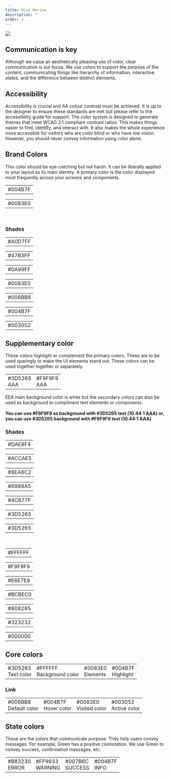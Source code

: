 ```yaml
---
title: Wise Marine
description: ""
order: 2
---
```



 ![](../../md_components/static/WISEM.png)


## Communication is key

Although we value an aesthetically pleasing use of color, clear communication is our focus. We use colors to support the purpose of the content, communicating things like hierarchy of information, interactive states, and the difference between distinct elements.

## Accessibility

Accessibility is crucial and AA colour contrast must be achieved. It is up to the designer to ensure these standards are met but please refer to the accessibility guide for support. The color system is designed to generate themes that meet WCAG 2.1 compliant contrast ratios. This makes things easier to find, identify, and interact with. It also makes the whole experience more accessible for visitors who are color blind or who have low vision. However, you should never convey information using color alone.


## Brand Colors 

This color should be eye-catching but not harsh. It can be liberally applied to your layout as its main identity. A primary color is the color displayed most frequently across your screens and components.

<div style={{width:'100%',float:'left'}}>
    <table style={{float:'left'}} >
        <tbody>
            <tr>
                <td style={{backgroundColor:'#004B7F'}} className="large-color-box-td">
                    <div style={{color:'white'}} className="large-color-box">#004B7F</div>
                </td>            
            </tr>
        </tbody>
    </table>
    <table style={{float:'left'}} >
        <tbody>
            <tr>
                <td style={{backgroundColor:'#0083E0'}} className="large-color-box-td">
                    <div style={{color:'white'}} className="large-color-box">#0083E0 </div>
                </td>            
            </tr>
        </tbody>
    </table>

<br/>

 

</div>
  <h3>Shades</h3> 
<div style={{ width: '100%', float: 'left', marginBottom: '40px'}}>
  <table style={{float:'left'}} >
        <tbody>
            <tr>
            <td style={{backgroundColor:'#A0D7FF'}} className="small-color-box-td-70">
                    <div style={{color:'#3D5265'}} className="small-color-box-70">#A0D7FF</div>
                </td>            
            </tr>
        </tbody>
    </table>   
    <table style={{float:'left'}} >
        <tbody>
            <tr>
            <td style={{backgroundColor:'#47B3FF'}} className="small-color-box-td-70">
                    <div style={{color:'#3D5265'}} className="small-color-box-70">#47B3FF</div>
                </td>            
            </tr>
        </tbody>
    </table>
    <table style={{float:'left'}} >
        <tbody>
            <tr>
            <td style={{backgroundColor:'#0A99FF'}} className="small-color-box-td-70">
                    <div style={{color:'#3D5265'}} className="small-color-box-70">#0A99FF</div>
                </td>            
            </tr>
        </tbody>
    </table>   
   <table style={{float:'left'}} >
        <tbody>
            <tr>
            <td style={{backgroundColor:'#0083E0'}} className="small-color-box-td-70">
                    <div style={{color:'#3D5265'}} className="small-color-box-70">#0083E0</div>
                </td>            
            </tr>
        </tbody> </table>
    <table style={{float:'left'}} >
        <tbody>
            <tr>
            <td style={{backgroundColor:'#006BB8'}} className="small-color-box-td-70">
                    <div style={{color:'white'}} className="small-color-box-70">#006BB8</div>
                </td>            
            </tr>
        </tbody>
    </table>
       <table style={{float:'left'}} >
        <tbody>
            <tr>
            <td style={{backgroundColor:'#004B7F'}} className="small-color-box-td-70">
                    <div style={{color:'white'}} className="small-color-box-70">#004B7F</div>
                </td>            
            </tr>
        </tbody>
    </table>   
    <table style={{float:'left'}} >
        <tbody>
            <tr>
            <td style={{backgroundColor:'#003052'}} className="small-color-box-td-70">
                    <div style={{color:'white'}} className="small-color-box-70">#003052</div>
                </td>            
            </tr>
        </tbody>
    </table>
</div>



##  Supplementary color  

These colors highlight or complement the primary colors. These are to be used sparingly to make the UI elements stand out. These colors can be used together together or separately.

<div class="row">
    <div class="col col--5">
        <table style={{float:'left'}} >
            <tbody>
                <tr>
                    <td style={{backgroundColor:'#3D5265'}} className="large-color-box-td">
                        <div style={{color:'#F9F9F9'}} className="large-color-box">#3D5265 <br/>AAA</div>
                    </td>   
                        <td style={{backgroundColor:'#F9F9F9'}} className="large-color-box-td">
                        <div style={{color:'#3D5265'}} className="large-color-box">#F9F9F9<br/> AAA </div>
                    </td>      
                </tr>
            </tbody>
        </table> 
    </div>
    <div class="col col--7">
        <div style={{float:'right'}}> ΕΕΑ main background color is white but the secondary colors can also be used as background to 
            compliment text elements or components.  
            <br/> <br/>
            <b>You can use #F9F9F9 as background with #3D5265 text (10.44:1 AAA) or,
            you can use #3D5265 background with #F9F9F9 text (10.44:1 AAA)</b>
        </div>
    </div>
</div>

<div style={{width:'100%',float:'left'}}>
    <h3>Shades</h3>    
    <table style={{float:'left'}} >
        <tbody>
            <tr>
            <td style={{backgroundColor:'#DAE8F4'}} className="small-color-box-td-70">
                    <div style={{color:'#3D5265'}} className="small-color-box-70">#DAE8F4</div>
                </td>            
            </tr>
        </tbody>
    </table>
   <table style={{float:'left'}} >
        <tbody>
            <tr>
            <td style={{backgroundColor:'#ACCAE5'}} className="small-color-box-td-70">
                    <div style={{color:'#3D5265'}} className="small-color-box-70">#ACCAE5</div>
                </td>            
            </tr>
        </tbody>
    </table>
   <table style={{float:'left'}} >
        <tbody>
            <tr>
            <td style={{backgroundColor:'#8EA6C2'}} className="small-color-box-td-70">
                    <div style={{color:'#3D5265'}} className="small-color-box-70">#8EA6C2</div>
                </td>            
            </tr>
        </tbody>
    </table>  
     <table style={{float:'left'}} >
        <tbody>
            <tr>
            <td style={{backgroundColor:'#6989A5'}} className="small-color-box-td-70">
                    <div style={{color:'#3D5265'}} className="small-color-box-70">#6989A5</div>
                </td>            
            </tr>
        </tbody>
    </table>   
    <table style={{float:'left'}} >
        <tbody>
            <tr>
            <td style={{backgroundColor:'#4C677F'}} className="small-color-box-td-70">
                    <div style={{color:'white'}} className="small-color-box-70">#4C677F</div>
                </td>            
            </tr>
        </tbody>
    </table>
       <table style={{float:'left'}} >
        <tbody>
            <tr>
            <td style={{backgroundColor:'#3D5265'}} className="small-color-box-td-70">
                    <div style={{color:'white'}} className="small-color-box-70">#3D5265</div>
                </td>            
            </tr>
        </tbody>
    </table>  
     <table style={{float:'left'}} >
        <tbody>
            <tr>
            <td style={{backgroundColor:'#3D5265'}} className="small-color-box-td-70">
                    <div style={{color:'white'}} className="small-color-box-70">#3D5265</div>
                </td>            
            </tr>
        </tbody> </table>
    
</div>


<br />
<div style={ {width:'100%', float:'left', marginBottom: '40px'}}>
  <table style={{float:'left'}} >
        <tbody>
            <tr>
            <td style={{backgroundColor:'#FFFFFF'}} className="small-color-box-td-70">
                    <div style={{color:'#3D5265'}} className="small-color-box-70">#FFFFFF</div>
                </td>            
            </tr>
        </tbody>
    </table>   
    <table style={{float:'left'}} >
        <tbody>
            <tr>
            <td style={{backgroundColor:'#F9F9F9'}} className="small-color-box-td-70">
                    <div style={{color:'#3D5265'}} className="small-color-box-70">#F9F9F9</div>
                </td>            
            </tr>
        </tbody>
    </table>
    <table style={{float:'left'}} >
        <tbody>
            <tr>
            <td style={{backgroundColor:'#E6E7E8'}} className="small-color-box-td-70">
                    <div style={{color:'#3D5265'}} className="small-color-box-70">#E6E7E8</div>
                </td>            
            </tr>
        </tbody>
    </table>   
   <table style={{float:'left'}} >
        <tbody>
            <tr>
            <td style={{backgroundColor:'#BCBEC0'}} className="small-color-box-td-70">
                    <div style={{color:'#3D5265'}} className="small-color-box-70">#BCBEC0</div>
                </td>            
            </tr>
        </tbody> </table>
    <table style={{float:'left'}} >
        <tbody>
            <tr>
            <td style={{backgroundColor:'#808285'}} className="small-color-box-td-70">
                    <div style={{color:'#3D5265'}} className="small-color-box-70">#808285</div>
                </td>            
            </tr>
        </tbody>
    </table>
       <table style={{float:'left'}} >
        <tbody>
            <tr>
            <td style={{backgroundColor:'#323232'}} className="small-color-box-td-70">
                    <div style={{color:'white'}} className="small-color-box-70">#323232</div>
                </td>            
            </tr>
        </tbody>
    </table>   
    <table style={{float:'left'}} >
        <tbody>
            <tr>
            <td style={{backgroundColor:'#000000'}} className="small-color-box-td-70">
                    <div style={{color:'white'}} className="small-color-box-70">#000000</div>
                </td>            
            </tr>
        </tbody>
        </table>
</div>

## Core colors

<table style={{ width:"100%", float:'left', marginBottom: '20px'}} >
    <tbody>
        <tr>
            <td style={{backgroundColor:'#3D5265'}} className="large-color-box-td">
                <div style={{color:'white'}} className="large-color-box">#3D5265 <br/>Text color</div>
            </td>   
                <td style={{backgroundColor:'#FFFFFF'}} className="large-color-box-td">
                <div style={{color:'#3D5265'}} className="large-color-box">#FFFFFF <br/>Background color</div>
            </td>
            <td style={{backgroundColor:'#0083E0'}} className="large-color-box-td">
                <div style={{color:'white'}} className="large-color-box">#0083E0<br/> Elements  </div>
            </td>     
            <td style={{backgroundColor:'#004B7F'}} className="large-color-box-td">
                <div style={{color:'white'}} className="large-color-box">#004B7F<br/> Highlight  </div>
            </td>     
        </tr>
    </tbody>
</table> 

### Link

<table style={{ width:"100%", float:'left', marginBottom: '40px'}} >
    <tbody>
        <tr>
            <td style={{backgroundColor:'#006BB8'}} className="large-color-box-td">
                <div style={{color:'white'}} className="large-color-box">#006BB8 <br/>Default color</div>
            </td>   
                <td style={{backgroundColor:'#004B7F'}} className="large-color-box-td">
                <div style={{color:'white'}} className="large-color-box">#004B7F <br/>Hover color</div>
            </td>
            <td style={{backgroundColor:'#0083E0'}} className="large-color-box-td">
                <div style={{color:'white'}} className="large-color-box">#0083E0<br/>Visited color</div>
            </td>
            <td style={{backgroundColor:'#003052'}} className="large-color-box-td">
                <div style={{color:'white'}} className="large-color-box">#003052<br/>Active color</div>
            </td>
        </tr>
    </tbody>
</table> 


## State colors

These are the colors that communicate purpose. They help users convey messages. 
For example, Green has a positive connotation. We use Green to convey success, confirmation messages, etc.
  
<table style={{ width:"100%", float:'left', marginBottom: '40px'}} >
    <tbody>
        <tr>
            <td style={{backgroundColor:'#B83230'}} className="large-color-box-td">
                <div style={{color:'white'}} className="large-color-box">#B83230 <br/>ERROR</div>
            </td>   
                    <td style={{backgroundColor:'#FF9933'}} className="large-color-box-td">
                <div style={{color:'#3D5265'}} className="large-color-box">#FF9933<br/> WARNING </div>
            </td> 
                <td style={{backgroundColor:'#007B6C'}} className="large-color-box-td">
                <div style={{color:'white'}} className="large-color-box">#007B6C <br/>SUCCESS</div>
            </td>   
                    <td style={{backgroundColor:'#004B7F'}} className="large-color-box-td">
                <div style={{color:'white'}} className="large-color-box">#004B7F<br/> INFO </div>
            </td>      
        </tr>
    </tbody>
</table> 

<EEAColorPalette />